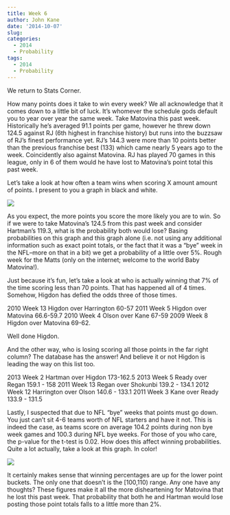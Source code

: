 ```yaml
---
title: Week 6
author: John Kane
date: '2014-10-07'
slug: 
categories:
  - 2014
  - Probability
tags: 
  - 2014
  - Probability
---
```


We return to Stats Corner.

How many points does it take to win every week? We all acknowledge that it comes down to a little bit of luck. It's whomever the schedule gods default you to year over year the same week. Take Matovina this past week. Historically he's averaged 91.1 points per game, however he threw down 124.5 against RJ (6th highest in franchise history) but runs into the buzzsaw of RJ's finest performance yet. RJ's 144.3 were more than 10 points better than the previous franchise best (133) which came nearly 5 years ago to the week. Coincidently also against Matovina. RJ has played 70 games in this league, only in 6 of them would he have lost to Matovina's point total this past week.

Let's take a look at how often a team wins when scoring X amount amount of points. I present to you a graph in black and white.

![](http://4.bp.blogspot.com/-_4BjMfMK5AY/VDSeTJocPLI/AAAAAAAADKk/xBAhT3Zs2U0/s1600/winning%2Bpct%2Bby%2Bpoints%2Bscored.png)

As you expect, the more points you score the more likely you are to win. So if we were to take Matovina's 124.5 from this past week and consider Hartman's 119.3, what is the probability both would lose? Basing probabilities on this graph and this graph alone (i.e. not using any additional information such as exact point totals, or the fact that it was a "bye" week in the NFL--more on that in a bit) we get a probability of a little over 5%. Rough week for the Matts (only on the internet; welcome to the world Baby Matovina!).

Just because it's fun, let's take a look at who is actually winning that 7% of the time scoring less than 70 points. That has happened all of 4 times. Somehow, Higdon has defied the odds three of those times.

2010 Week 13 Higdon over Harrington 60-57
2011 Week  5 Higdon over Matovina 66.6-59.7
2010 Week  4 Olson over Kane 67-59
2009 Week  8 Higdon over Matovina 69-62.

Well done Higdon. 

And the other way, who is losing scoring all those points in the far right column? The database has the answer! And believe it or not Higdon is leading the way on this list too.

2013 Week  2 Hartman over Higdon 173-162.5
2013 Week  5 Ready over Regan 159.1 - 158
2011 Week 13 Regan over Shokunbi 139.2 - 134.1
2012 Week 12 Harrington over Olson 140.6 - 133.1
2011 Week  3 Kane over Ready 133.9 - 131.5

Lastly, I suspected that due to NFL "bye" weeks that points must go down. You just can't sit 4-6 teams worth of NFL starters and have it not. This is indeed the case, as teams score on average 104.2 points during non bye week games and 100.3 during NFL bye weeks. For those of you who care, the p-value for the t-test is 0.02. How does this affect winning probabilities. Quite a lot actually, take a look at this graph. In color!

![](http://2.bp.blogspot.com/-sRlfB99bvsc/VDSeTMxXSJI/AAAAAAAADKg/7FLFs2LveSU/s1600/winning%2Bpct%2Bby%2Bpoints%2Bscored%2Band%2Bbye%2Bweek.png)

It certainly makes sense that winning percentages are up for the lower point buckets. The only one that doesn't is the [100,110) range. Any one have any thoughts? These figures make it all the more disheartening for Matovina that he lost this past week. That probability that both he and Hartman would lose posting those point totals falls to a little more than 2%.